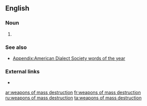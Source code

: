 ==English==

===Noun===
{{head|en|plural|head=[[weapons]] [[of]] [[mass]] [[destruction]]}}

# {{plural of|weapon of mass destruction|lang=en}}

===See also===
* [[Appendix:American Dialect Society words of the year]]

===External links===
* {{pedialite}}

[[ar:weapons of mass destruction]]
[[fr:weapons of mass destruction]]
[[ru:weapons of mass destruction]]
[[ta:weapons of mass destruction]]